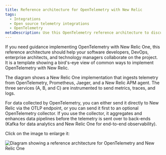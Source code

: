 ```yaml
---
title: Reference architecture for OpenTelemetry with New Relic
tags:
  - Integrations
  - Open source telemetry integrations
  - OpenTelemetry
metaDescription: Use this OpenTelemetry reference architecture to discuss implementation with your team.
---
```

If you need guidance implementing OpenTelemetry with New Relic One, this reference architecture should help your software developers, DevOps, enterprise architects, and technology managers collaborate on the project. It is a template showing a bird's-eye view of common ways to implement OpenTelemetry with New Relic.

The diagram shows a New Relic One implementation that ingests telemetry from OpenTelemetry, Prometheus, Jaeger, and a New Relic APM agent. The three services (A, B, and C) are instrumented to send metrics, traces, and logs.

For data collected by OpenTelemetry, you can either send it directly to New Relic via the OTLP endpoint, or you can send it first to an optional OpenTelemetry collector. If you use the collector, it aggregates and enhances data pipelines before the telemetry is sent over to back-ends (Kafka for data analytics and New Relic One for end-to-end observability).

Click on the image to enlarge it:

![Diagram showing a reference architecture for OpenTelemetry and New Relic One](./images/otel-ref-arch.png "Diagram showing a reference architecture for OpenTelemetry and New Relic One")




